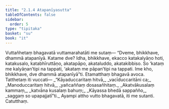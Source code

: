```yaml
---
title: "2.1.4 Atapanīyasutta"
tableOfContents: false
sidebar:
  order: 5
type: "tipitaka"
basket: "su"
book: "it"
---
```



<DynamicBreadcrumb />

<Division number="31" book="it">

<Paragraph number="192" book="it">
Vuttañhetaṃ bhagavatā vuttamarahatāti me sutaṃ—
</Paragraph>

<Paragraph number="193" book="it">
“Dveme, bhikkhave, dhammā atapanīyā. Katame dve? Idha, bhikkhave, ekacco katakalyāṇo hoti, katakusalo, katabhīruttāṇo, akatapāpo, akataluddo, akatakibbiso. So ‘kataṃ me kalyāṇan’tipi na tappati, ‘akataṃ me pāpan’tipi na tappati. Ime kho, bhikkhave, dve dhammā atapanīyā”ti. Etamatthaṃ bhagavā avoca. Tatthetaṃ iti vuccati—
</Paragraph>

<Paragraph number="194" type="verses" book="it">
_“Kāyaduccaritaṃ hitvā,_  
_vacīduccaritāni ca;_  
_Manoduccaritaṃ hitvā,_  
_yañcaññaṃ dosasañhitaṃ._  

</Paragraph>

<Paragraph number="195" type="verses" book="it">
_Akatvākusalaṃ kammaṃ,_  
_katvāna kusalaṃ bahuṃ;_  
_Kāyassa bhedā sappañño,_  
_saggaṃ so upapajjatī”ti._  

</Paragraph>

<Paragraph number="196" book="it">
Ayampi attho vutto bhagavatā, iti me sutanti.

</Paragraph>
</Division>

<Paragraph number="197" type="center" book="it">
Catutthaṃ.
</Paragraph>